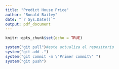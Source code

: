 ```yaml
---
title: "Predict House Price"
author: "Ronald Bailey"
date: "`r Sys.Date()`"
output: pdf_document
---
```


```r
knitr::opts_chunk$set(echo = TRUE)
```


```r
system("git pull")#este actualiza el repositorio
system("git add .")
system("git commit -m \"Primer commit\" ")
system("git push")
```